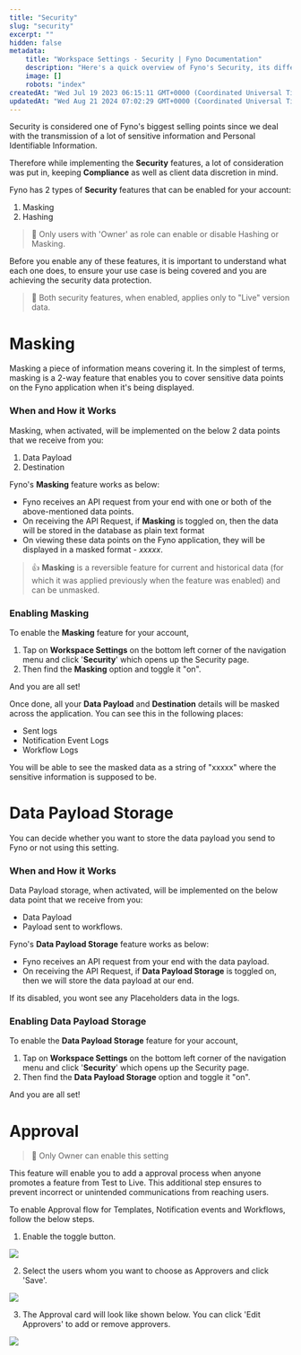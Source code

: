 ```yaml
---
title: "Security"
slug: "security"
excerpt: ""
hidden: false
metadata:
    title: "Workspace Settings - Security | Fyno Documentation"
    description: "Here's a quick overview of Fyno's Security, its different types and how they work on Fyno."
    image: []
    robots: "index"
createdAt: "Wed Jul 19 2023 06:15:11 GMT+0000 (Coordinated Universal Time)"
updatedAt: "Wed Aug 21 2024 07:02:29 GMT+0000 (Coordinated Universal Time)"
---
```


Security is considered one of Fyno's biggest selling points since we deal with the transmission of a lot of sensitive information and Personal Identifiable Information.

Therefore while implementing the **Security** features, a lot of consideration was put in, keeping **Compliance** as well as client data discretion in mind.

Fyno has 2 types of **Security** features that can be enabled for your account:

1. Masking
2. Hashing

> 📘 Only users with 'Owner' as role can enable or disable Hashing or Masking.

Before you enable any of these features, it is important to understand what each one does, to ensure your use case is being covered and you are achieving the security data protection.

> 🚧 Both security features, when enabled, applies only to "Live" version data.

# Masking

Masking a piece of information means covering it. In the simplest of terms, masking is a 2-way feature that enables you to cover sensitive data points on the Fyno application when it's being displayed.

### When and How it Works

Masking, when activated, will be implemented on the below 2 data points that we receive from you:

1. Data Payload
2. Destination

Fyno's **Masking** feature works as below:

-   Fyno receives an API request from your end with one or both of the above-mentioned data points.
-   On receiving the API Request, if **Masking** is toggled on, then the data will be stored in the database as plain text format
-   On viewing these data points on the Fyno application, they will be displayed in a masked format - _xxxxx_.

> 👍 **Masking** is a reversible feature for current and historical data (for which it was applied previously when the feature was enabled) and can be unmasked.

### Enabling Masking

To enable the **Masking** feature for your account,

1. Tap on **Workspace Settings** on the bottom left corner of the navigation menu and click '**Security**' which opens up the Security page.
2. Then find the **Masking** option and toggle it "on".

And you are all set!

Once done, all your **Data Payload** and **Destination** details will be masked across the application. You can see this in the following places:

-   Sent logs
-   Notification Event Logs
-   Workflow Logs

You will be able to see the masked data as a string of "xxxxx" where the sensitive information is supposed to be.

# Data Payload Storage

You can decide whether you want to store the data payload you send to Fyno or not using this setting.

### When and How it Works

Data Payload storage, when activated, will be implemented on the below data point that we receive from you:

-   Data Payload
-   Payload sent to workflows.

Fyno's **Data Payload Storage** feature works as below:

-   Fyno receives an API request from your end with the data payload.
-   On receiving the API Request, if **Data Payload Storage** is toggled on, then we will store the data payload at our end.

If its disabled, you wont see any Placeholders data in the logs.

### Enabling Data Payload Storage

To enable the **Data Payload Storage** feature for your account,

1. Tap on **Workspace Settings** on the bottom left corner of the navigation menu and click '**Security**' which opens up the Security page.
2. Then find the **Data Payload Storage** option and toggle it "on".

And you are all set!

# Approval

> 📘 Only Owner can enable this setting

This feature will enable you to add a approval process when anyone promotes a feature from Test to Live. This additional step ensures to prevent incorrect or unintended communications from reaching users.

To enable Approval flow for Templates, Notification events and Workflows, follow the below steps.

1. Enable the toggle button.

![](https://files.readme.io/6e7565e-enable_toggle.png)

2. Select the users whom you want to choose as Approvers and click 'Save'.

![](https://files.readme.io/144bbaf-add_approvers.png)

3. The Approval card will look like shown below. You can click 'Edit Approvers' to add or remove approvers.

![](https://files.readme.io/b32530f-approval_final.png)
